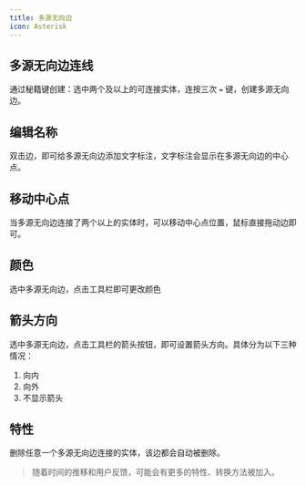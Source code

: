 ```yaml
---
title: 多源无向边
icon: Asterisk
---
```


## 多源无向边连线

通过秘籍键创建：选中两个及以上的可连接实体，连按三次 `=` 键，创建多源无向边。

## 编辑名称

双击边，即可给多源无向边添加文字标注，文字标注会显示在多源无向边的中心点。

## 移动中心点

当多源无向边连接了两个以上的实体时，可以移动中心点位置，鼠标直接拖动边即可。

## 颜色

选中多源无向边，点击工具栏即可更改颜色

## 箭头方向

选中多源无向边，点击工具栏的箭头按钮，即可设置箭头方向。具体分为以下三种情况：

1. 向内
2. 向外
3. 不显示箭头

## 特性

删除任意一个多源无向边连接的实体，该边都会自动被删除。

> 随着时间的推移和用户反馈，可能会有更多的特性、转换方法被加入。